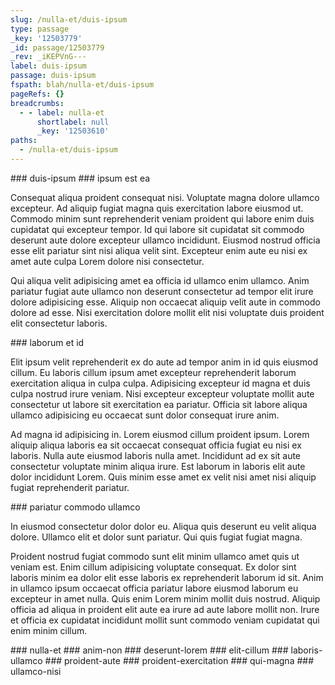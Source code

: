 ```yaml
---
slug: /nulla-et/duis-ipsum
type: passage
_key: '12503779'
_id: passage/12503779
_rev: _iKEPVnG---
label: duis-ipsum
passage: duis-ipsum
fspath: blah/nulla-et/duis-ipsum
pageRefs: {}
breadcrumbs:
  - - label: nulla-et
      shortlabel: null
      _key: '12503610'
paths:
  - /nulla-et/duis-ipsum
---
```


<NuggetArea>
<Passage slug="/nulla-et/duis-ipsum" type="passage" _key="12503779" _id="passage/12503779" _rev="_iKEPVnG---" label="duis-ipsum" passage="duis-ipsum" fspath="blah/nulla-et/duis-ipsum" paths="/nulla-et/duis-ipsum">
<NuggetBody>
### duis-ipsum

</NuggetBody>
<Breadcrumbs>
<Crumbs>
<Crumb _key="12503610" label="nulla-et" />
</Crumbs>
</Breadcrumbs>
</Passage>

<NuggetsInbound>
</NuggetsInbound>
<NuggetsOutbound>
<Nugget direction="outbound" type="nugget" _key="7d3bd10f-ff36-43e7-8add-c3cde2ebd17e" _id="nugget/7d3bd10f-ff36-43e7-8add-c3cde2ebd17e" _rev="_iKEPVna---" fspath="blah/nulla-et/duis-ipsum/ipsum-est-ea.md" label="ipsum est ea" paths="/nulla-et/duis-ipsum/ipsum-est-ea" slug="/nulla-et/duis-ipsum/ipsum-est-ea">
<NuggetBody>
### ipsum est ea

Consequat aliqua proident consequat nisi. Voluptate magna dolore ullamco excepteur. Ad aliquip fugiat magna quis exercitation labore eiusmod ut. Commodo minim sunt reprehenderit veniam proident qui labore enim duis cupidatat qui excepteur tempor. Id qui labore sit cupidatat sit commodo deserunt aute dolore excepteur ullamco incididunt. Eiusmod nostrud officia esse elit pariatur sint nisi aliqua velit sint. Excepteur enim aute eu nisi ex amet aute culpa Lorem dolore nisi consectetur.

Qui aliqua velit adipisicing amet ea officia id ullamco enim ullamco. Anim pariatur fugiat aute ullamco non deserunt consectetur ad tempor elit irure dolore adipisicing esse. Aliquip non occaecat aliquip velit aute in commodo dolore ad esse. Nisi exercitation dolore mollit elit nisi voluptate duis proident elit consectetur laboris.

</NuggetBody>
</Nugget>

<Nugget direction="outbound" type="nugget" _key="4e96ee7a-1c72-4c2f-b98a-f1b1bdbf9bac" _id="nugget/4e96ee7a-1c72-4c2f-b98a-f1b1bdbf9bac" _rev="_iKEPVne--_" fspath="blah/nulla-et/duis-ipsum/laborum-et-id.md" label="laborum et id" paths="/nulla-et/duis-ipsum/laborum-et-id" slug="/nulla-et/duis-ipsum/laborum-et-id">
<NuggetBody>
### laborum et id

Elit ipsum velit reprehenderit ex do aute ad tempor anim in id quis eiusmod cillum. Eu laboris cillum ipsum amet excepteur reprehenderit laborum exercitation aliqua in culpa culpa. Adipisicing excepteur id magna et duis culpa nostrud irure veniam. Nisi excepteur excepteur voluptate mollit aute consectetur ut labore sit exercitation ea pariatur. Officia sit labore aliqua ullamco adipisicing eu occaecat sunt dolor consequat irure anim.

Ad magna id adipisicing in. Lorem eiusmod cillum proident ipsum. Lorem aliquip aliqua laboris ea sit occaecat consequat officia fugiat eu nisi ex laboris. Nulla aute eiusmod laboris nulla amet. Incididunt ad ex sit aute consectetur voluptate minim aliqua irure. Est laborum in laboris elit aute dolor incididunt Lorem. Quis minim esse amet ex velit nisi amet nisi aliquip fugiat reprehenderit pariatur.

</NuggetBody>
</Nugget>

<Nugget direction="outbound" type="nugget" _key="59681a0d-ea80-4984-9bf4-c604cf4d36d3" _id="nugget/59681a0d-ea80-4984-9bf4-c604cf4d36d3" _rev="_iKEPVni---" fspath="blah/nulla-et/duis-ipsum/pariatur-commodo-ullamco.md" label="pariatur commodo ullamco" paths="/nulla-et/duis-ipsum/pariatur-commodo-ullamco" slug="/nulla-et/duis-ipsum/pariatur-commodo-ullamco">
<NuggetBody>
### pariatur commodo ullamco

In eiusmod consectetur dolor dolor eu. Aliqua quis deserunt eu velit aliqua dolore. Ullamco elit et dolor sunt pariatur. Qui quis fugiat fugiat magna.

Proident nostrud fugiat commodo sunt elit minim ullamco amet quis ut veniam est. Enim cillum adipisicing voluptate consequat. Ex dolor sint laboris minim ea dolor elit esse laboris ex reprehenderit laborum id sit. Anim in ullamco ipsum occaecat officia pariatur labore eiusmod laborum eu excepteur in amet nulla. Quis enim Lorem minim mollit duis nostrud. Aliquip officia ad aliqua in proident elit aute ea irure ad aute labore mollit non. Irure et officia ex cupidatat incididunt mollit sunt commodo veniam cupidatat qui enim minim cillum.

</NuggetBody>
</Nugget>

</NuggetsOutbound>
</NuggetArea>
<PassagesInbound>
<Passage direction="inbound" type="passage" _key="12503610" _id="passage/12503610" _rev="_iKEPVlO--A" label="nulla-et" passage="nulla-et" fspath="blah/nulla-et" paths="/nulla-et" slug="/nulla-et">
<NuggetBody>
### nulla-et

</NuggetBody>
</Passage>

</PassagesInbound>
<PassagesOutbound>
<Passage direction="outbound" type="passage" _key="12503782" _id="passage/12503782" _rev="_iKEPVnG--_" label="anim-non" passage="anim-non" fspath="blah/nulla-et/duis-ipsum/anim-non" paths="/nulla-et/duis-ipsum/anim-non" slug="/nulla-et/duis-ipsum/anim-non">
<NuggetBody>
### anim-non

</NuggetBody>
</Passage>

<Passage direction="outbound" type="passage" _key="12503791" _id="passage/12503791" _rev="_iKEPVnO---" label="deserunt-lorem" passage="deserunt-lorem" fspath="blah/nulla-et/duis-ipsum/deserunt-lorem" paths="/nulla-et/duis-ipsum/deserunt-lorem" slug="/nulla-et/duis-ipsum/deserunt-lorem">
<NuggetBody>
### deserunt-lorem

</NuggetBody>
</Passage>

<Passage direction="outbound" type="passage" _key="12503800" _id="passage/12503800" _rev="_iKEPVnS---" label="elit-cillum" passage="elit-cillum" fspath="blah/nulla-et/duis-ipsum/elit-cillum" paths="/nulla-et/duis-ipsum/elit-cillum" slug="/nulla-et/duis-ipsum/elit-cillum">
<NuggetBody>
### elit-cillum

</NuggetBody>
</Passage>

<Passage direction="outbound" type="passage" _key="12503811" _id="passage/12503811" _rev="_iKEPVna--_" label="laboris-ullamco" passage="laboris-ullamco" fspath="blah/nulla-et/duis-ipsum/laboris-ullamco" paths="/nulla-et/duis-ipsum/laboris-ullamco" slug="/nulla-et/duis-ipsum/laboris-ullamco">
<NuggetBody>
### laboris-ullamco

</NuggetBody>
</Passage>

<Passage direction="outbound" type="passage" _key="12503824" _id="passage/12503824" _rev="_iKEPVni--_" label="proident-aute" passage="proident-aute" fspath="blah/nulla-et/duis-ipsum/proident-aute" paths="/nulla-et/duis-ipsum/proident-aute" slug="/nulla-et/duis-ipsum/proident-aute">
<NuggetBody>
### proident-aute

</NuggetBody>
</Passage>

<Passage direction="outbound" type="passage" _key="12503833" _id="passage/12503833" _rev="_iKEPVnm--A" label="proident-exercitation" passage="proident-exercitation" fspath="blah/nulla-et/duis-ipsum/proident-exercitation" paths="/nulla-et/duis-ipsum/proident-exercitation" slug="/nulla-et/duis-ipsum/proident-exercitation">
<NuggetBody>
### proident-exercitation

</NuggetBody>
</Passage>

<Passage direction="outbound" type="passage" _key="12503842" _id="passage/12503842" _rev="_iKEPVnu---" label="qui-magna" passage="qui-magna" fspath="blah/nulla-et/duis-ipsum/qui-magna" paths="/nulla-et/duis-ipsum/qui-magna" slug="/nulla-et/duis-ipsum/qui-magna">
<NuggetBody>
### qui-magna

</NuggetBody>
</Passage>

<Passage direction="outbound" type="passage" _key="12503851" _id="passage/12503851" _rev="_iKEPVny--_" label="ullamco-nisi" passage="ullamco-nisi" fspath="blah/nulla-et/duis-ipsum/ullamco-nisi" paths="/nulla-et/duis-ipsum/ullamco-nisi" slug="/nulla-et/duis-ipsum/ullamco-nisi">
<NuggetBody>
### ullamco-nisi

</NuggetBody>
</Passage>

</PassagesOutbound>
